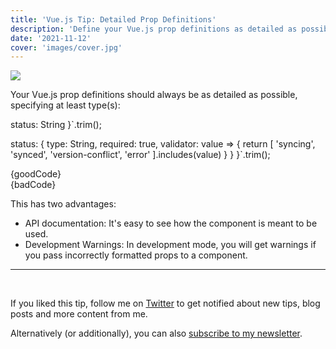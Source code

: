 ```yaml
---
title: 'Vue.js Tip: Detailed Prop Definitions'
description: 'Define your Vue.js prop definitions as detailed as possible'
date: '2021-11-12'
cover: 'images/cover.jpg'
---
```



![](./images/cover.jpg)

Your Vue.js prop definitions should always be as detailed as possible, specifying at least type(s):

  status: String
}`.trim();

  status: {
    type: String,
    required: true,
    validator: value => { return [ 'syncing', 'synced', 'version-conflict', 'error' ].includes(value) }
  }
}`.trim();

<TipCard highlight="good" language="js">
  {goodCode}
</TipCard>

<br />

<TipCard highlight="bad" language="js">
  {badCode}
</TipCard>

<br />

This has two advantages:
 - API documentation: It's easy to see how the component is meant to be used.
 - Development Warnings: In development mode, you will get warnings if you pass incorrectly formatted props to a component.

---

<br />

If you liked this tip, follow me on [Twitter](https://twitter.com/mokkapps) to get notified about new tips, blog posts and more content from me.

Alternatively (or additionally), you can also [subscribe to my newsletter](https://mokkapps.de/newsletter).
